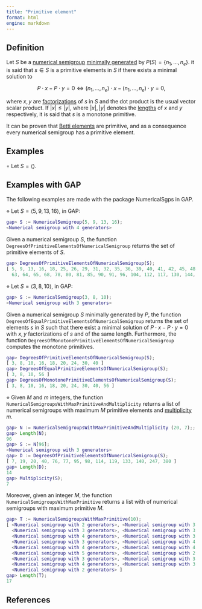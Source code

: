 ```yaml
---
title: "Primitive element"
format: html
engine: markdown
---
```


<!--  -->

## Definition

Let $S$ be a [numerical semigroup](Numerical-semigroup.qmd) [minimally generated](Minimal-set-of-generators.qmd) by $P(S) = \{n_1, \ldots, n_e\}$. it is said that $s \in S$ is a primitive elements in $S$ if there exists a minimal solution to

$$
P \cdot x - P \cdot y = 0 \Longleftrightarrow (n_1, \ldots, n_e) \cdot x - (n_1, \ldots, n_e) \cdot y = 0,
$$

where $x,y$ are [factorizations](../Presentations-NS/Set-of-factorizations.qmd) of $s$ in $S$ and the dot product is the usual vector scalar product. If $|x| \le |y|$, where $|x|, |y|$ denotes the [lengths](../Fact-and-div/Length-factorization.qmd) of $x$ and $y$ respectively, it is said that $s$ is a monotone primitive.

It can be proven that [Betti elements](../Presentations-NS/Betti-element.qmd) are primitive, and as a consequence every numerical semigroup has a primitive element.

## Examples

$\circ$ Let $S = \langle \rangle$.

## Examples with GAP

The following examples are made with the package NumericalSgps in GAP.

$\diamond$ Let $S = \langle 5, 9, 13, 16 \rangle$, in GAP:

``` gap
gap> S := NumericalSemigroup(5, 9, 13, 16);
<Numerical semigroup with 4 generators>
```

Given a numerical semigroup $S$, the function `DegreesOfPrimitiveElementsOfNumericalSemigroup` returns the set of primitive elements of $S$.

``` gap
gap> DegreesOfPrimitiveElementsOfNumericalSemigroup(S);
[ 5, 9, 13, 16, 18, 25, 26, 29, 31, 32, 35, 36, 39, 40, 41, 42, 45, 48, 52, 53, 55, 57, 58,
  63, 64, 65, 68, 78, 80, 81, 85, 90, 91, 96, 104, 112, 117, 130, 144, 169, 208 ]
```

$\diamond$ Let $S = \langle 3, 8, 10 \rangle$, in GAP:

``` gap
gap> S := NumericalSemigroup(3, 8, 10);
<Numerical semigroup with 3 generators>
```

Given a numerical semigroup $S$ minimally generated by $P$, the function `DegreesOfEqualPrimitiveElementsOfNumericalSemigroup` returns the set of elements $s$ in $S$ such that there exist a minimal solution of $P \cdot x - P \cdot y = 0$ with $x,y$ factorizations of $s$ and of the same length. Furthermore, the function `DegreesOfMonotonePrimitiveElementsOfNumericalSemigroup` computes the monotone primitives.

``` gap
gap> DegreesOfPrimitiveElementsOfNumericalSemigroup(S);
[ 3, 8, 10, 16, 18, 20, 24, 30, 40 ]
gap> DegreesOfEqualPrimitiveElementsOfNumericalSemigroup(S);
[ 3, 8, 10, 56 ]
gap> DegreesOfMonotonePrimitiveElementsOfNumericalSemigroup(S);
[ 3, 8, 10, 16, 18, 20, 24, 30, 40, 56 ]
```

$\diamond$ Given $M$ and $m$ integers, the function `NumericalSemigroupsWithMaxPrimitiveAndMultiplicity` returns a list of numerical semigroups with maximum $M$ primitive elements and [multiplicity](Multiplicity.qmd) $m$.

``` gap
gap> N := NumericalSemigroupsWithMaxPrimitiveAndMultiplicity (20, 7);;
gap> Length(N);
96
gap> S := N[96];
<Numerical semigroup with 3 generators>
gap> D := DegreesOfPrimitiveElementsOfNumericalSemigroup(S);
[ 7, 19, 20, 40, 76, 77, 95, 98, 114, 119, 133, 140, 247, 380 ]
gap> Length(D);
14
gap> Multiplicity(S);
7
```

Moreover, given an integer $M$, the function `NumericalSemigroupsWithMaxPrimitive` returns a list with of numerical semigroups with maximum primitive $M$.

``` gap
gap> T := NumericalSemigroupsWithMaxPrimitive(10);
[ <Numerical semigroup with 2 generators>, <Numerical semigroup with 3 generators>,
  <Numerical semigroup with 3 generators>, <Numerical semigroup with 3 generators>,
  <Numerical semigroup with 4 generators>, <Numerical semigroup with 3 generators>,
  <Numerical semigroup with 3 generators>, <Numerical semigroup with 4 generators>,
  <Numerical semigroup with 4 generators>, <Numerical semigroup with 4 generators>,
  <Numerical semigroup with 5 generators>, <Numerical semigroup with 2 generators>,
  <Numerical semigroup with 3 generators>, <Numerical semigroup with 3 generators>,
  <Numerical semigroup with 4 generators>, <Numerical semigroup with 3 generators>,
  <Numerical semigroup with 2 generators> ]
gap> Length(T);
17
```

## References
